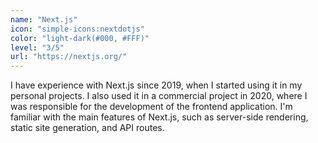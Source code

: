 ```yaml
---
name: "Next.js"
icon: "simple-icons:nextdotjs"
color: "light-dark(#000, #FFF)"
level: "3/5"
url: "https://nextjs.org/"
---
```


I have experience with Next.js since 2019, when I started using it in my personal projects. I also used it in a commercial project in 2020, where I was responsible for the development of the frontend application. I'm familiar with the main features of Next.js, such as server-side rendering, static site generation, and API routes.
